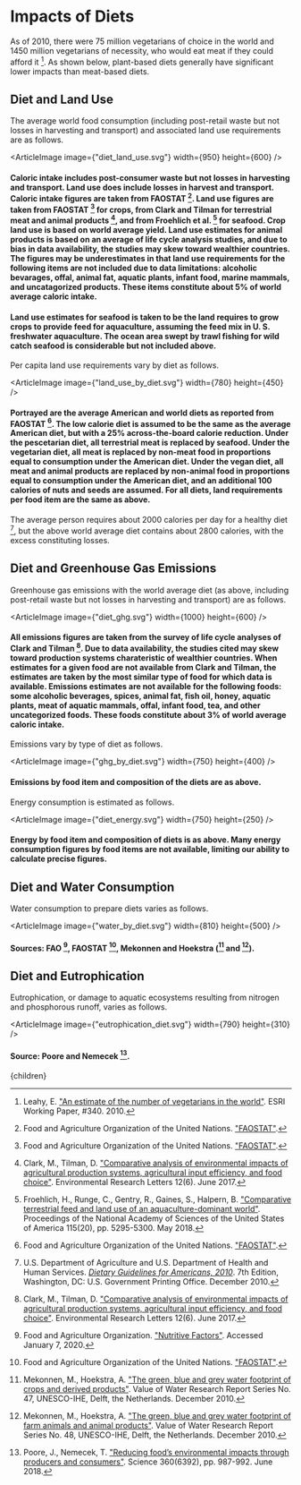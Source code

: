 


# Impacts of Diets

As of 2010, there were 75 million vegetarians of choice in the world and 1450 million vegetarians of necessity, who would eat meat if they could afford it [^9]. As shown below, plant-based diets generally have significant lower impacts than meat-based diets.

## Diet and Land Use
The average world food consumption (including post-retail waste but not losses in harvesting and transport) and associated land use requirements are as follows.

<ArticleImage image={"diet_land_use.svg"} width={950} height={600} />
#### Caloric intake includes post-consumer waste but not losses in harvesting and transport. Land use does include losses in harvest and transport. Caloric intake figures are taken from FAOSTAT [^3]. Land use figures are taken from FAOSTAT [^3] for crops, from Clark and Tilman for terrestrial meat and animal products [^1], and from Froehlich et al. [^4] for seafood. Crop land use is based on world average yield. Land use estimates for animal products is based on an average of life cycle analysis studies, and due to bias in data availability, the studies may skew toward wealthier countries. The figures may be underestimates in that land use requirements for the following items are not included due to data limitations: alcoholic bevarages, offal, animal fat, aquatic plants, infant food, marine mammals, and uncatagorized products. These items constitute about 5% of world average caloric intake.

#### Land use estimates for seafood is taken to be the land requires to grow crops to provide feed for aquaculture, assuming the feed mix in U. S. freshwater aquaculture. The ocean area swept by trawl fishing for wild catch seafood is considerable but not included above.

Per capita land use requirements vary by diet as follows.

<ArticleImage image={"land_use_by_diet.svg"} width={780} height={450} />
#### Portrayed are the average American and world diets as reported from FAOSTAT [^3]. The low calorie diet is assumed to be the same as the average American diet, but with a 25% across-the-board calorie reduction. Under the pescetarian diet, all terrestrial meat is replaced by seafood. Under the vegetarian diet, all meat is replaced by non-meat food in proportions equal to consumption under the American diet. Under the vegan diet, all meat and animal products are replaced by non-animal food in proportions equal to consumption under the American diet, and an additional 100 calories of nuts and seeds are assumed. For all diets, land requirements per food item are the same as above.

The average person requires about 2000 calories per day for a healthy diet [^8], but the above world average diet contains about 2800 calories, with the excess constituting losses.

## Diet and Greenhouse Gas Emissions
Greenhouse gas emissions with the world average diet (as above, including post-retail waste but not losses in harvesting and transport) are as follows.

<ArticleImage image={"diet_ghg.svg"} width={1000} height={600} />
#### All emissions figures are taken from the survey of life cycle analyses of Clark and Tilman [^1]. Due to data availability, the studies cited may skew toward production systems charateristic of wealthier countries. When estimates for a given food are not available from Clark and Tilman, the estimates are taken by the most similar type of food for which data is available. Emissions estimates are not available for the following foods: some alcoholic beverages, spices, animal fat, fish oil, honey, aquatic plants, meat of aquatic mammals, offal, infant food, tea, and other uncategorized foods. These foods constitute about 3% of world average caloric intake.

Emissions vary by type of diet as follows.

<ArticleImage image={"ghg_by_diet.svg"} width={750} height={400} />
#### Emissions by food item and composition of the diets are as above.

Energy consumption is estimated as follows.

<ArticleImage image={"diet_energy.svg"} width={750} height={250} />
#### Energy by food item and composition of diets is as above. Many energy consumption figures by food items are not available, limiting our ability to calculate precise figures.

## Diet and Water Consumption
Water consumption to prepare diets varies as follows.

<ArticleImage image={"water_by_diet.svg"} width={810} height={500} />
#### Sources: FAO [^2], FAOSTAT [^3], Mekonnen and Hoekstra ([^5] and [^6]).

## Diet and Eutrophication
Eutrophication, or damage to aquatic ecosystems resulting from nitrogen and phosphorous runoff, varies as follows.

<ArticleImage image={"eutrophication_diet.svg"} width={790} height={310} />
#### Source: Poore and Nemecek [^7].

<MeatTaxSolution />
<InformationAdvocacyCampaignSolution />

[^1]: Clark, M., Tilman, D. ["Comparative analysis of environmental impacts of agricultural production systems, agricultural input efficiency, and food choice"](https://iopscience.iop.org/article/10.1088/1748-9326/aa6cd5). Environmental Research Letters 12(6). June 2017.

[^2]: Food and Agriculture Organization. ["Nutritive Factors"](http://www.fao.org/economic/the-statistics-division-ess/publications-studies/publications/nutritive-factors/en/). Accessed January 7, 2020.

[^3]: Food and Agriculture Organization of the United Nations. ["FAOSTAT"](http://www.fao.org/faostat/en/#data).

[^4]: Froehlich, H., Runge, C., Gentry, R., Gaines, S., Halpern, B. ["Comparative terrestrial feed and land use of an aquaculture-dominant world"](https://www.pnas.org/content/115/20/5295). Proceedings of the National Academy of Sciences of the United States of America 115(20), pp. 5295-5300. May 2018.

[^5]: Mekonnen, M., Hoekstra, A. ["The green, blue and grey water footprint of crops and derived products"](https://waterfootprint.org/media/downloads/Report47-WaterFootprintCrops-Vol1.pdf). Value of Water Research Report Series No. 47, UNESCO-IHE, Delft, the Netherlands. December 2010.

[^6]: Mekonnen, M., Hoekstra, A. ["The green, blue and grey water footprint of farm animals and animal products"](https://research.utwente.nl/en/publications/the-green-blue-and-grey-water-footprint-of-farm-animals-and-anima). Value of Water Research Report Series No. 48, UNESCO-IHE, Delft, the Netherlands. December 2010.

[^7]: Poore, J., Nemecek, T. ["Reducing food’s environmental impacts through producers and consumers"](https://science.sciencemag.org/content/360/6392/987). Science 360(6392), pp. 987-992. June 2018.

[^8]: U.S. Department of Agriculture and U.S. Department of Health and Human Services. [*Dietary Guidelines for Americans, 2010*](http://health.gov/dietaryguidelines/dga2010/dietaryguidelines2010.pdf). 7th Edition, Washington, DC: U.S. Government Printing Office. December 2010.

[^9]: Leahy, E. ["An estimate of the number of vegetarians in the world"](https://www.econstor.eu/handle/10419/50160). ESRI Working Paper, #340. 2010.

  <Article 
    focusAreaUrl={focusAreaUrl} 
    hierarchy={hierarchy} 
    site={site}
  >
    {children}
  </Article>